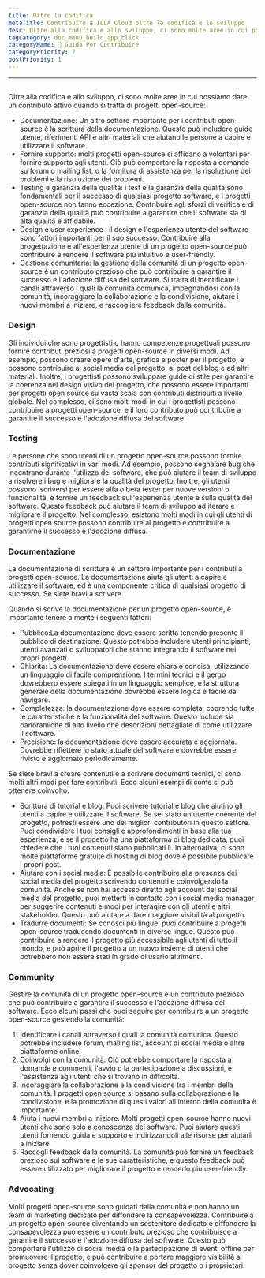 ```yaml
---
title: Oltre la codifica
metaTitle: Contribuire a ILLA Cloud oltre la codifica e lo sviluppo
desc: Oltre alla codifica e allo sviluppo, ci sono molte aree in cui possiamo apportare contributi attivi a ILLA Cloud
tagCategory: doc_menu_build_app_click
categoryName: 📎 Guida Per Contribuire
categoryPriority: 7
postPriority: 1
---
```


* * *

## <h2 hidden>Beyond coding</h2>

Oltre alla codifica e allo sviluppo, ci sono molte aree in cui possiamo dare un contributo attivo quando si tratta di progetti open-source:

-   Documentazione: Un altro settore importante per i contributi open-source è la scrittura della documentazione. Questo può includere guide utente, riferimenti API e altri materiali che aiutano le persone a capire e utilizzare il software.
-   Fornire supporto: molti progetti open-source si affidano a volontari per fornire supporto agli utenti. Ciò può comportare la risposta a domande su forum o mailing list, o la fornitura di assistenza per la risoluzione dei problemi e la risoluzione dei problemi.
-   Testing e garanzia della qualità: i test e la garanzia della qualità sono fondamentali per il successo di qualsiasi progetto software, e i progetti open-source non fanno eccezione. Contribuire agli sforzi di verifica e di garanzia della qualità può contribuire a garantire che il software sia di alta qualità e affidabile.
-   Design e user experience : il design e l'esperienza utente del software sono fattori importanti per il suo successo. Contribuire alla progettazione e all'esperienza utente di un progetto open-source può contribuire a rendere il software più intuitivo e user-friendly.
-   Gestione comunitaria: la gestione della comunità di un progetto open-source è un contributo prezioso che può contribuire a garantire il successo e l'adozione diffusa del software. Si tratta di identificare i canali attraverso i quali la comunità comunica, impegnandosi con la comunità, incoraggiare la collaborazione e la condivisione, aiutare i nuovi membri a iniziare, e raccogliere feedback dalla comunità.

### [](https://www.illacloud.com/zh-CN/blog/opensource-for-non-developers#design)Design

Gli individui che sono progettisti o hanno competenze progettuali possono fornire contributi preziosi a progetti open-source in diversi modi. Ad esempio, possono creare opere d'arte, grafica e poster per il progetto, e possono contribuire ai social media del progetto, ai post del blog e ad altri materiali. Inoltre, i progettisti possono sviluppare guide di stile per garantire la coerenza nel design visivo del progetto, che possono essere importanti per progetti open source su vasta scala con contributi distribuiti a livello globale. Nel complesso, ci sono molti modi in cui i progettisti possono contribuire a progetti open-source, e il loro contributo può contribuire a garantire il successo e l'adozione diffusa del software.

### [](https://www.illacloud.com/zh-CN/blog/opensource-for-non-developers#testing)Testing

Le persone che sono utenti di un progetto open-source possono fornire contributi significativi in vari modi. Ad esempio, possono segnalare bug che incontrano durante l'utilizzo del software, che può aiutare il team di sviluppo a risolvere i bug e migliorare la qualità del progetto. Inoltre, gli utenti possono iscriversi per essere alfa o beta tester per nuove versioni o funzionalità, e fornire un feedback sull'esperienza utente e sulla qualità del software. Questo feedback può aiutare il team di sviluppo ad iterare e migliorare il progetto. Nel complesso, esistono molti modi in cui gli utenti di progetti open source possono contribuire al progetto e contribuire a garantirne il successo e l'adozione diffusa.

### [](https://www.illacloud.com/zh-CN/blog/opensource-for-non-developers#documentation)Documentazione

La documentazione di scrittura è un settore importante per i contributi a progetti open-source. La documentazione aiuta gli utenti a capire e utilizzare il software, ed è una componente critica di qualsiasi progetto di successo. Se siete bravi a scrivere.

Quando si scrive la documentazione per un progetto open-source, è importante tenere a mente i seguenti fattori:

-   Pubblico:La documentazione deve essere scritta tenendo presente il pubblico di destinazione. Questo potrebbe includere utenti principianti, utenti avanzati o sviluppatori che stanno integrando il software nei propri progetti.
-   Chiarità: La documentazione deve essere chiara e concisa, utilizzando un linguaggio di facile comprensione. I termini tecnici e il gergo dovrebbero essere spiegati in un linguaggio semplice, e la struttura generale della documentazione dovrebbe essere logica e facile da navigare.
-   Completezza: la documentazione deve essere completa, coprendo tutte le caratteristiche e la funzionalità del software. Questo include sia panoramiche di alto livello che descrizioni dettagliate di come utilizzare il software.
-   Precisione: la documentazione deve essere accurata e aggiornata. Dovrebbe riflettere lo stato attuale del software e dovrebbe essere rivisto e aggiornato periodicamente.

Se siete bravi a creare contenuti e a scrivere documenti tecnici, ci sono molti altri modi per fare contributi. Ecco alcuni esempi di come si può ottenere coinvolto:

-   Scrittura di tutorial e blog: Puoi scrivere tutorial e blog che aiutino gli utenti a capire e utilizzare il software. Se sei stato un utente coerente del progetto, potresti essere uno dei migliori contributori in questo settore. Puoi condividere i tuoi consigli e approfondimenti in base alla tua esperienza, e se il progetto ha una piattaforma di blog dedicata, puoi chiedere che i tuoi contenuti siano pubblicati lì. In alternativa, ci sono molte piattaforme gratuite di hosting di blog dove è possibile pubblicare i propri post.
-   Aiutare con i social media: È possibile contribuire alla presenza dei social media del progetto scrivendo contenuti e coinvolgendo la comunità. Anche se non hai accesso diretto agli account dei social media del progetto, puoi metterti in contatto con i social media manager per suggerire contenuti e modi per interagire con gli utenti e altri stakeholder. Questo può aiutare a dare maggiore visibilità al progetto.
-   Tradurre documenti: Se conosci più lingue, puoi contribuire a progetti open-source traducendo documenti in diverse lingue. Questo può contribuire a rendere il progetto più accessibile agli utenti di tutto il mondo, e può aprire il progetto a un nuovo insieme di utenti che potrebbero non essere stati in grado di usarlo altrimenti.

### [](https://www.illacloud.com/zh-CN/blog/opensource-for-non-developers#community)Community

Gestire la comunità di un progetto open-source è un contributo prezioso che può contribuire a garantire il successo e l'adozione diffusa del software. Ecco alcuni passi che puoi seguire per contribuire a un progetto open-source gestendo la comunità:

1.  Identificare i canali attraverso i quali la comunità comunica. Questo potrebbe includere forum, mailing list, account di social media o altre piattaforme online.
2.  Coinvolgi con la comunità. Ciò potrebbe comportare la risposta a domande e commenti, l'avvio o la partecipazione a discussioni, e l'assistenza agli utenti che si trovano in difficoltà.
3.  Incoraggiare la collaborazione e la condivisione tra i membri della comunità. I progetti open source si basano sulla collaborazione e la condivisione, e la promozione di questi valori all'interno della comunità è importante.
4.  Aiuta i nuovi membri a iniziare. Molti progetti open-source hanno nuovi utenti che sono solo a conoscenza del software. Puoi aiutare questi utenti fornendo guida e supporto e indirizzandoli alle risorse per aiutarli a iniziare.
5.  Raccogli feedback dalla comunità. La comunità può fornire un feedback prezioso sul software e le sue caratteristiche, e questo feedback può essere utilizzato per migliorare il progetto e renderlo più user-friendly.

### [](https://www.illacloud.com/zh-CN/blog/opensource-for-non-developers#advocating)Advocating

Molti progetti open-source sono guidati dalla comunità e non hanno un team di marketing dedicato per diffondere la consapevolezza. Contribuire a un progetto open-source diventando un sostenitore dedicato e diffondere la consapevolezza può essere un contributo prezioso che contribuisce a garantire il successo e l'adozione diffusa del software. Questo può comportare l'utilizzo di social media o la partecipazione di eventi offline per promuovere il progetto, e può contribuire a portare maggiore visibilità al progetto senza dover coinvolgere gli sponsor del progetto o i proprietari.
